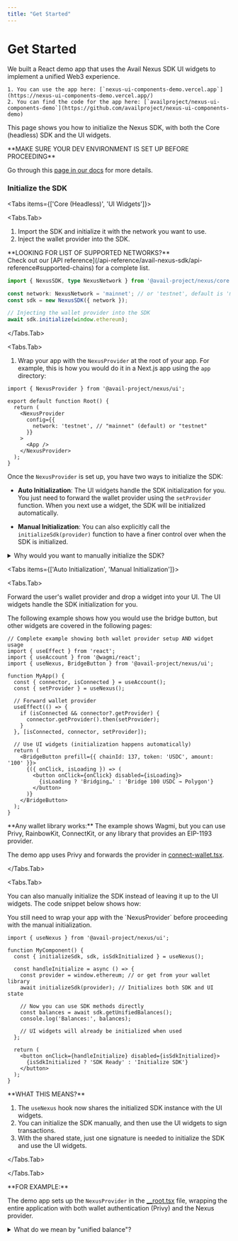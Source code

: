 ```yaml
---
title: "Get Started"
---
```



# Get Started

<Callout type="info">
    We built a React demo app that uses the Avail Nexus SDK UI widgets to implement a unified Web3 experience.

    1. You can use the app here: [`nexus-ui-components-demo.vercel.app`](https://nexus-ui-components-demo.vercel.app/)
    2. You can find the code for the app here: [`availproject/nexus-ui-components-demo`](https://github.com/availproject/nexus-ui-components-demo)
</Callout>


This page shows you how to initialize the Nexus SDK, with both the Core (headless) SDK and the UI widgets.

<Callout type="info">
**MAKE SURE YOUR DEV ENVIRONMENT IS SET UP BEFORE PROCEEDING**<br/>

Go through this [page in our docs](/api-reference/avail-nexus-sdk) for more details.
</Callout>

### Initialize the SDK

<Tabs items={['Core (Headless)', 'UI Widgets']}>

<Tabs.Tab>

1. Import the SDK and initialize it with the network you want to use.
2. Inject the wallet provider into the SDK.

<Callout type="info">
**LOOKING FOR LIST OF SUPPORTED NETWORKS?**<br/>
Check out our [API reference](/api-reference/avail-nexus-sdk/api-reference#supported-chains) for a complete list.
</Callout>

```ts showLineNumbers filename="Initialize-Core"
import { NexusSDK, type NexusNetwork } from '@avail-project/nexus/core';

const network: NexusNetwork = 'mainnet'; // or 'testnet', default is 'mainnet'
const sdk = new NexusSDK({ network });

// Injecting the wallet provider into the SDK
await sdk.initialize(window.ethereum);
```
</Tabs.Tab>

<Tabs.Tab>

1. Wrap your app with the `NexusProvider` at the root of your app.
For example, this is how you would do it in a Next.js app using the `app` directory:

```tsx showLineNumbers filename="layout.tsx"
import { NexusProvider } from '@avail-project/nexus/ui';

export default function Root() {
  return (
    <NexusProvider
      config={{
        network: 'testnet', // "mainnet" (default) or "testnet"
      }}
    >
      <App />
    </NexusProvider>
  );
}
```

Once the `NexusProvider` is set up, you have two ways to initialize the SDK:

- **Auto Initialization**: 
The UI widgets handle the SDK initialization for you. You just need to forward the wallet provider
using the `setProvider` function. When you next use a widget, the SDK will be initialized automatically.

- **Manual Initialization**: You can also explicitly call the `initializeSdk(provider)` function to
have a finer control over when the SDK is initialized.

<details className="border p-3 rounded-md bg-[#EFF6FF]">
<summary>Why would you want to manually initialize the SDK?</summary>

The first question that might come to mind is why would a dev bother 
with manual initialization when the SDK does provide an option to have it done automatically under the hood.

1. If the SDK is first initialized when you use a widget, you can't use it to fetch unified balances before a widget is used, since the SDK is not initialized yet.
So if your app needs to display unified balances before a widget is used, you need to manually initialize the SDK.

2. The initialized state of the SDK is stored in the UI state, so the widget
will not need to re-initialize the SDK when they are used.
</details>

<Tabs items={['Auto Initialization', 'Manual Initialization']}>

<Tabs.Tab>

Forward the user's wallet provider and drop a widget into your UI.
The UI widgets handle the SDK initialization for you.

The following example shows how you would use the bridge button, but other widgets are covered in the following pages:

```tsx showLineNumbers filename="WalletBridge.tsx"
// Complete example showing both wallet provider setup AND widget usage
import { useEffect } from 'react';
import { useAccount } from '@wagmi/react';
import { useNexus, BridgeButton } from '@avail-project/nexus/ui';

function MyApp() {
  const { connector, isConnected } = useAccount();
  const { setProvider } = useNexus();

  // Forward wallet provider
  useEffect(() => {
    if (isConnected && connector?.getProvider) {
      connector.getProvider().then(setProvider);
    }
  }, [isConnected, connector, setProvider]);

  // Use UI widgets (initialization happens automatically)
  return (
    <BridgeButton prefill={{ chainId: 137, token: 'USDC', amount: '100' }}>
      {({ onClick, isLoading }) => (
        <button onClick={onClick} disabled={isLoading}>
          {isLoading ? 'Bridging…' : 'Bridge 100 USDC → Polygon'}
        </button>
      )}
    </BridgeButton>
  );
}
```

<Callout>
**Any wallet library works:** The example shows Wagmi, but you can use Privy, RainbowKit, ConnectKit, or any library that provides an EIP-1193 provider.

The demo app uses Privy and forwards the provider in [connect-wallet.tsx](https://github.com/availproject/nexus-ui-components-demo/blob/main/src/components/connect-wallet.tsx#L16).
</Callout>

</Tabs.Tab>

<Tabs.Tab>

You can also manually initialize the SDK instead of leaving it up to the UI widgets.
The code snippet below shows how:

<Callout>
You still need to wrap your app with the `NexusProvider` before proceeding with the manual initialization.
</Callout>

```tsx showLineNumbers filename="App.tsx"
import { useNexus } from '@avail-project/nexus/ui';

function MyComponent() {
  const { initializeSdk, sdk, isSdkInitialized } = useNexus();

  const handleInitialize = async () => {
    const provider = window.ethereum; // or get from your wallet library
    await initializeSdk(provider); // Initializes both SDK and UI state

    // Now you can use SDK methods directly
    const balances = await sdk.getUnifiedBalances();
    console.log('Balances:', balances);

    // UI widgets will already be initialized when used
  };

  return (
    <button onClick={handleInitialize} disabled={isSdkInitialized}>
      {isSdkInitialized ? 'SDK Ready' : 'Initialize SDK'}
    </button>
  );
}
```

<Callout type="info">
**WHAT THIS MEANS?**<br/>

1. The `useNexus` hook now shares the initialized SDK instance with the UI widgets.
2. You can initialize the SDK manually, and then use the UI widgets to sign transactions.
3. With the shared state, just one signature is needed to initialize the SDK and use the UI widgets.
</Callout>

</Tabs.Tab>

</Tabs>

</Tabs.Tab>

</Tabs>

<Callout type="info">
**FOR EXAMPLE:**<br/>

The demo app sets up the `NexusProvider` in the [__root.tsx](https://github.com/availproject/nexus-ui-components-demo/blob/main/src/routes/__root.tsx#L50) file, 
wrapping the entire application with both wallet authentication (Privy) and the Nexus provider.
</Callout>

<details className="border p-3 rounded-md bg-[#EFF6FF]">
<summary>What do we mean by "unified balance"?</summary>

Unified balance shows all the liquidity in a user's EOA account across multiple chains in one view. It lets users transact seamlessly on any chain without needing bridges or pre-provisioning gas for token swaps. Chain abstraction handles all the complexity involved in a cross-chain transaction while enabling better UX through a single intent approval.

For instance, let us take the case where a user intends to spend 18 USDC on Scroll and does not have any balance on Scroll.

- Optimism: 0.1 ETH, O USDT, 0 USDC
- Arbitrum: 0 ETH, 12 USDT, 0 USDC
- Base: 0 ETH, 10 USDT, 0 USDC
- Scroll: 0 ETH, 0 USDT, 0 USDC

To spend 18 USDC on Scroll (destination chain) with the given liquidity fragmentation, it would typically require multiple clicks and steps for swapping or bridging different assets available on the source chains, so that user can convert the assets to the desired token balance on Scroll.

Through chain abstraction and ability to swap cross-chain, users have the convenience to view the consolidated token balance across supported tokens and chains. This simplifies the process of sending 18 USDC on Optimism, as users can sign the intent without the need for bridging, swapping, or considering the optimal routes.

The cross-chain swap enables users to:

- Spend assets on any destination chain without prior liquidity.
- Collate payable amount by combining multiple supported assets across source chains to address liquidity fragmentation.
</details>